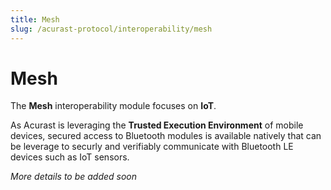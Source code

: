 ```yaml
---
title: Mesh
slug: /acurast-protocol/interoperability/mesh
---
```


# Mesh

The **Mesh** interoperability module focuses on **IoT**.

As Acurast is leveraging the **Trusted Execution Environment** of mobile devices, secured access to Bluetooth modules is available natively that can be leverage to securly and verifiably communicate with Bluetooth LE devices such as IoT sensors.

_More details to be added soon_
